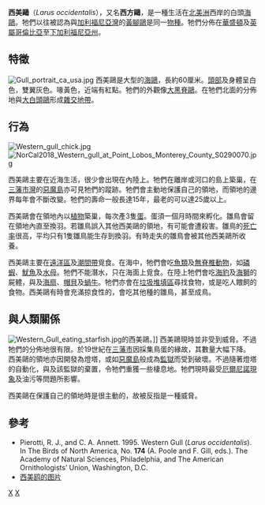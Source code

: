 {{Speciesbox 
| genus = Larus
| species = occidentalis
| image = gull_ca_usa.jpg
| status = LC
| status_system = IUCN3.1
| status_ref = <ref>{{IUCN|id=22694337 |title=''Larus occidentalis'' |assessor=BirdLife International |assessor-link=BirdLife International |version=2013.2 |year=2012 |accessdate=26 November 2013}}</ref>
| authority = （[[約翰·詹姆士·奧杜邦|Audubon]]，1839）
}}

'''西美鷗'''（''Larus occidentalis''），又名'''西方鷗'''，是一種生活在[[北美洲|北美洲]]西岸的白頭[[海鷗|海鷗]]。牠們以往被認為與[[加利福尼亞灣|加利福尼亞灣]]的[[黃腳鷗|黃腳鷗]]是同一[[物種|物種]]。牠們分佈在[[華盛頓|華盛頓]]及[[英屬哥倫比亞|英屬哥倫比亞]]至[[下加利福尼亞州|下加利福尼亞州]]。

==特徵==
[[Image:Gull_portrait_ca_usa.jpg|left]]
西美鷗是大型的[[海鷗|海鷗]]，長約60厘米。[[頭部|頭部]]及身體呈白色，雙翼灰色。喙黃色，近端有紅點。牠們的外觀像[[大黑脊鷗|大黑脊鷗]]。在牠們北面的分佈地與[[大白頭鷗|大白頭鷗]]形成[[雜交地帶|雜交地帶]]。

==行為==
[[Image:Western_gull_chick.jpg|left]]
[[File:NorCal2018_Western_gull_at_Point_Lobos_Monterey_County_S0290070.jpg|thumb]]

西美鷗主要在近海生活，很少會出現在內陸上。牠們在離岸或河口的島上築巢，在[[三藩市灣|三藩市灣]]的[[惡魔島|惡魔島]]亦可見牠們的蹤跡。牠們會主動地保護自己的領地，而領地的邊界每年會不斷改變。牠們的壽命一般長達15年，最老的可以達25歲以上。

西美鷗會在領地內以[[植物|植物]]築巢，每次產3隻[[蛋|蛋]]。蛋須一個月時間來孵化。雛鳥會留在領地內直至換羽。若雛鳥誤入其他西美鷗的領地，有可能會遭殺害。雛鳥的[[死亡率|死亡率]]很高，平均只有1隻雛鳥能生存到換羽。有時走失的雛鳥會被其他西美鷗所收養。

西美鷗主要在[[遠洋區|遠洋區]]及[[潮間帶|潮間帶]]覓食。在海中，牠們會吃[[魚類|魚類]]及[[無脊椎動物|無脊椎動物]]，如[[磷蝦|磷蝦]]、[[魷魚|魷魚]]及[[水母|水母]]。牠們不能潛水，只在海面上覓食。在陸上牠們會吃[[海豹|海豹]]及[[海獅|海獅]]的屍體，與及[[海扇|海扇]]、[[帽貝|帽貝]]及[[蝸牛|蝸牛]]。牠們亦會在[[垃圾堆填區|垃圾堆填區]]尋找食物，或是吃人餵飼的食物。西美鷗有時會充滿掠食性的，會吃其他種的雛鳥，甚至成鳥。

==與人類關係==
[[Image:Western_Gull_eating_starfish.jpg|thumb]]的西美鷗。]]
西美鷗現時並非受到威脅。不過牠們的分佈地很有限。於19世紀在[[三藩市|三藩市]]因採集鳥蛋的緣故，其數量大幅下降。西美鷗的領地亦因開發為燈塔，或如[[惡魔島|惡魔島]]般成為[[監獄|監獄]]而受到破壞。不過隨著燈塔的自動化，與及該監獄的棄置，令牠們重獲一些棲息地。牠們現時最受[[厄爾尼諾現象|厄爾尼諾現象]]及油污等問題所影響。

西美鷗在保護自己的領地時是很主動的，故被反指是一種威脅。

==參考==
{{Commons category|Larus occidentalis}}
{{reflist}}
* Pierotti, R. J., and C. A. Annett. 1995. Western Gull (''Larus occidentalis''). In The Birds of North America, No. '''174''' (A. Poole and F. Gill, eds.). The Academy of Natural Sciences, Philadelphia, and The American Ornithologists’ Union, Washington, D.C.
* [https://fineartamerica.com/featured/western-gull-james-zipp.html 西美鸥的图片]

{{Taxonbar|from=Q630829}}

[[Category:鸥属|X]]
[[Category:1839年描述的鸟类|X]]